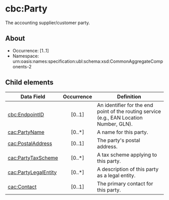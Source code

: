 # cbc:Party
The accounting supplier/customer party.

## About

* Occurrence: [1..1]
* Namespace: urn:oasis:names:specification:ubl:schema:xsd:CommonAggregateComponents-2

## Child elements

| Data Field                                    | Occurrence | Definition |
|-----------------------------------------------|:----------:|------------|
| [cbc:EndpointID](./EndpointID)                     |   [0..1]   | An identifier for the end point of the routing service (e.g., EAN Location Number, GLN). |
| [cac:PartyName](./PartyName)                       |   [0..*]   | A name for this party. |
| [cac:PostalAddress](./PostalAddress)               |   [0..1]   | The party's postal address. |
| [cac:PartyTaxScheme](./PartyTaxScheme)             |   [0..*]   | A tax scheme applying to this party. |
| [cac:PartyLegalEntity](./PartyLegalEntity)         |   [0..*]   | A description of this party as a legal entity. |
| [cac:Contact](./Contact)                           |   [0..1]   | The primary contact for this party. |

